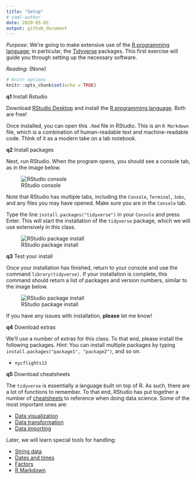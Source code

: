 ```yaml
---
title: "Setup"
# yaml-author
date: 2020-05-02
output: github_document
---
```


*Purpose*: We're going to make extensive use of the [R programming
language](https://www.r-project.org/about.html); in particular, the
[Tidyverse](https://www.tidyverse.org/) packages. This first exercise
will guide you through setting up the necessary software.

*Reading*: (None)

```r
# knitr options
knitr::opts_chunk$set(echo = TRUE)
```

__q1__ Install Rstudio

Download [RStudio Desktop](https://rstudio.com/products/rstudio/download/) and
install the [R programming language](https://cran.rstudio.com/). Both are free!

Once installed, you can open this `.Rmd` file in RStudio. This is an `R
Markdown` file, which is a combination of human-readable text and
machine-readable code. Think of it as a modern take on a lab notebook.

__q2__ Install packages

Next, run RStudio. When the program opens, you should see a console tab, as in
the image below.

![RStudio console](./images/rstudio-console.png)

Note that RStudio has multiple tabs, including the `Console`, `Terminal`,
`Jobs`, and any files you may have opened. Make sure you are in the `Console`
tab.

Type the line `install.packages("tidyverse")` in your `Console` and press Enter.
This will start the installation of the `tidyverse` package, which we will use
extensively in this class.

![RStudio package install](./images/rstudio-cli-install.png)

__q3__ Test your install

Once your installation has finished, return to your console and use the command
`library(tidyverse)`. If your installation is complete, this command should
return a list of packages and version numbers, similar to the image below.

![RStudio package install](./images/rstudio-cli-library.png)

If you have any issues with installation, __please__ let me know!

__q4__ Download extras

We'll use a number of extras for this class. To that end, please install the
following packages. *Hint*: You can install multiple packages by typing
`install.packages("package1", "package2")`, and so on.

- `nycflights13`

__q5__ Download cheatsheets

The `tidyverse` is essentially a language built on top of R. As such, there are
a lot of functions to remember. To that end, RStudio has put together a number
of [cheatsheets](https://rstudio.com/resources/cheatsheets/) to reference when
doing data science. Some of the most important ones are:

- [Data visualization](https://github.com/rstudio/cheatsheets/raw/master/data-visualization-2.1.pdf)
- [Data transformation](https://github.com/rstudio/cheatsheets/raw/master/data-transformation.pdf)
- [Data importing](https://github.com/rstudio/cheatsheets/raw/master/data-import.pdf)

Later, we will learn special tools for handling:

- [String data](https://github.com/rstudio/cheatsheets/raw/master/strings.pdf)
- [Dates and times](https://github.com/rstudio/cheatsheets/raw/master/lubridate.pdf)
- [Factors](https://github.com/rstudio/cheatsheets/raw/master/factors.pdf)
- [R Markdown](https://github.com/rstudio/cheatsheets/raw/master/rmarkdown-2.0.pdf)
